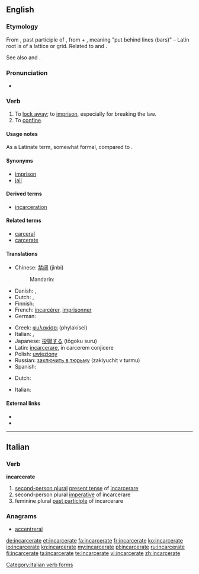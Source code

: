 ==English==

===Etymology===
From {{etyl|ML.}} {{term|incarceratus}}, past participle of {{term|incarcerare||to imprison|lang=la}}, from {{etyl|la}} {{term|in||in|lang=la}} + {{term|carcer||a prison|lang=la}}, meaning "put behind lines (bars)" – Latin root is of a lattice or grid. Related to {{term|cancel||cross out with lines|lang=en}} and {{term|chancel||area behind a lattice|lang=en}}.

See also {{term|carcerate|lang=en}} and {{term|cancer|lang=en}}.

===Pronunciation===
* {{a|UK}} {{IPA|/ɪnˈkɑː.sə.ɹeɪt/}}

===Verb===
{{en-verb|incarcerat|ing}}

# To [[lock away]]; to [[imprison]], especially for breaking the law.
# To [[confine]].

====Usage notes====
As a Latinate term, somewhat formal, compared to {{term|imprison|lang=en}}.

====Synonyms====
* [[imprison]]
* [[jail]]

====Derived terms====
* [[incarceration]]

====Related terms====
* [[carceral]]
* [[carcerate]]

====Translations====
{{trans-top|to lock away in prison}}
* Chinese: [[禁闭]] (jinbi)
*: Mandarin: {{t-|cmn|困|sc=Hani}}
* Danish: {{t-|da|indespære}},  {{t-|da|fængsle}}
* Dutch: {{t+|nl|opsluiten}}, {{t+|nl|gevangenzetten}}
* Finnish: {{t+|fi|vangita}}
* French: [[incarcérer]], [[imprisonner]]
* German: {{t+|de|einsperren}}
{{trans-mid}}
* Greek: [[φυλακίσει]] (phylakísei)
* Italian: {{t+|it|incarcerare}}, {{t+|it|imprigionare}}
* Japanese: [[投獄する]] (tōgoku suru)
* Latin: [[incarcerare]], in carcerem conjicere
* Polish: [[uwięziony]]
* Russian: [[заключить в тюрьму]] (zaklyuchit v turmu)
* Spanish: {{t-|es|encarcelar}}
{{trans-bottom}}

{{trans-top|to confine}}
* Dutch: {{t+|nl|intomen}}
{{trans-mid}}
* Italian: {{t+|it|imprigionare}}
{{trans-bottom}}

====External links====
* {{R:Webster 1913}}
* {{R:Century 1911}}

----

==Italian==

===Verb===
'''incarcerate'''

# [[second-person plural]] [[present tense]] of [[incarcerare]]
# second-person plural [[imperative]] of incarcerare
# feminine plural [[past participle]] of incarcerare

===Anagrams===
* [[accentrerai#Italian|accentrerai]]

[[Category:Italian verb forms]]

[[de:incarcerate]]
[[et:incarcerate]]
[[fa:incarcerate]]
[[fr:incarcerate]]
[[ko:incarcerate]]
[[io:incarcerate]]
[[kn:incarcerate]]
[[my:incarcerate]]
[[pl:incarcerate]]
[[ru:incarcerate]]
[[fi:incarcerate]]
[[ta:incarcerate]]
[[te:incarcerate]]
[[vi:incarcerate]]
[[zh:incarcerate]]